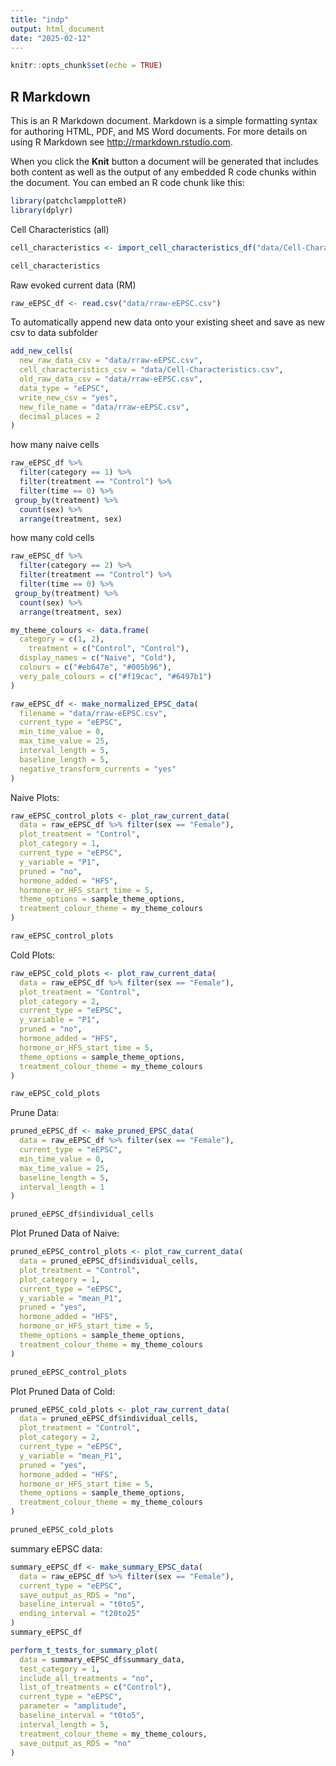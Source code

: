 ```yaml
---
title: "indp"
output: html_document
date: "2025-02-12"
---
```


```r
knitr::opts_chunk$set(echo = TRUE)
```

## R Markdown

This is an R Markdown document. Markdown is a simple formatting syntax for authoring HTML, PDF, and MS Word documents. For more details on using R Markdown see <http://rmarkdown.rstudio.com>.

When you click the **Knit** button a document will be generated that includes both content as well as the output of any embedded R code chunks within the document. You can embed an R code chunk like this:

```r
library(patchclampplotteR)
library(dplyr)
```

Cell Characteristics (all)
```r
cell_characteristics <- import_cell_characteristics_df("data/Cell-Characteristics.csv")

cell_characteristics
```

Raw evoked current data (RM)
```r
raw_eEPSC_df <- read.csv("data/rraw-eEPSC.csv")
```

To automatically append new data onto your existing sheet and save as new csv to data subfolder
```r
add_new_cells(
  new_raw_data_csv = "data/rraw-eEPSC.csv",
  cell_characteristics_csv = "data/Cell-Characteristics.csv",
  old_raw_data_csv = "data/rraw-eEPSC.csv",
  data_type = "eEPSC",
  write_new_csv = "yes",
  new_file_name = "data/rraw-eEPSC.csv",
  decimal_places = 2
)
```

how many naive cells
```r
raw_eEPSC_df %>%
  filter(category == 1) %>%
  filter(treatment == "Control") %>%
  filter(time == 0) %>%
 group_by(treatment) %>%
  count(sex) %>%
  arrange(treatment, sex)
```
how many cold cells
```r
raw_eEPSC_df %>%
  filter(category == 2) %>%
  filter(treatment == "Control") %>%
  filter(time == 0) %>%
 group_by(treatment) %>%
  count(sex) %>%
  arrange(treatment, sex)
```

```r
my_theme_colours <- data.frame(
  category = c(1, 2),
    treatment = c("Control", "Control"),
  display_names = c("Naive", "Cold"),
  colours = c("#eb647e", "#005b96"),
  very_pale_colours = c("#f19cac", "#6497b1")
)
```


```r
raw_eEPSC_df <- make_normalized_EPSC_data(
  filename = "data/rraw-eEPSC.csv",
  current_type = "eEPSC",
  min_time_value = 0,
  max_time_value = 25,
  interval_length = 5,
  baseline_length = 5,
  negative_transform_currents = "yes"
)
```

Naive Plots:
```r
raw_eEPSC_control_plots <- plot_raw_current_data(
  data = raw_eEPSC_df %>% filter(sex == "Female"),
  plot_treatment = "Control",
  plot_category = 1,
  current_type = "eEPSC",
  y_variable = "P1",
  pruned = "no",
  hormone_added = "HFS",
  hormone_or_HFS_start_time = 5,
  theme_options = sample_theme_options,
  treatment_colour_theme = my_theme_colours
)

raw_eEPSC_control_plots

```
Cold Plots:
```r
raw_eEPSC_cold_plots <- plot_raw_current_data(
  data = raw_eEPSC_df %>% filter(sex == "Female"),
  plot_treatment = "Control",
  plot_category = 2,
  current_type = "eEPSC",
  y_variable = "P1",
  pruned = "no",
  hormone_added = "HFS",
  hormone_or_HFS_start_time = 5,
  theme_options = sample_theme_options,
  treatment_colour_theme = my_theme_colours
)

raw_eEPSC_cold_plots
```
Prune Data:
```r
pruned_eEPSC_df <- make_pruned_EPSC_data(
  data = raw_eEPSC_df %>% filter(sex == "Female"),
  current_type = "eEPSC",
  min_time_value = 0,
  max_time_value = 25,
  baseline_length = 5,
  interval_length = 1
)

pruned_eEPSC_df$individual_cells
```

Plot Pruned Data of Naive:
```r
pruned_eEPSC_control_plots <- plot_raw_current_data(
  data = pruned_eEPSC_df$individual_cells,
  plot_treatment = "Control",
  plot_category = 1,
  current_type = "eEPSC",
  y_variable = "mean_P1",
  pruned = "yes",
  hormone_added = "HFS",
  hormone_or_HFS_start_time = 5,
  theme_options = sample_theme_options,
  treatment_colour_theme = my_theme_colours
)

pruned_eEPSC_control_plots
```

Plot Pruned Data of Cold:
```r
pruned_eEPSC_cold_plots <- plot_raw_current_data(
  data = pruned_eEPSC_df$individual_cells,
  plot_treatment = "Control",
  plot_category = 2,
  current_type = "eEPSC",
  y_variable = "mean_P1",
  pruned = "yes",
  hormone_added = "HFS",
  hormone_or_HFS_start_time = 5,
  theme_options = sample_theme_options,
  treatment_colour_theme = my_theme_colours
)

pruned_eEPSC_cold_plots
```


summary eEPSC data:
```r
summary_eEPSC_df <- make_summary_EPSC_data(
  data = raw_eEPSC_df %>% filter(sex == "Female"),
  current_type = "eEPSC",
  save_output_as_RDS = "no",
  baseline_interval = "t0to5",
  ending_interval = "t20to25"
)
summary_eEPSC_df
```

```r
perform_t_tests_for_summary_plot(
  data = summary_eEPSC_df$summary_data,
  test_category = 1,
  include_all_treatments = "no",
  list_of_treatments = c("Control"),
  current_type = "eEPSC",
  parameter = "amplitude",
  baseline_interval = "t0to5",
  interval_length = 5,
  treatment_colour_theme = my_theme_colours,
  save_output_as_RDS = "no"
)
```

